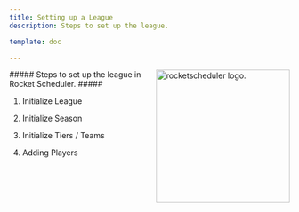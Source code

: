 ```yaml
---
title: Setting up a League
description: Steps to set up the league.

template: doc

---
```


<Image src={headerImage} alt="rocketscheduler logo." width="240px" align="right"/>
<Badge text="User Guides" variant="success" />
##### Steps to set up the league in Rocket Scheduler. #####
<Steps>

1.
    Initialize League 

2.  
    Initialize Season

3. 
    Initialize Tiers / Teams

4. 
    Adding Players


</Steps>
